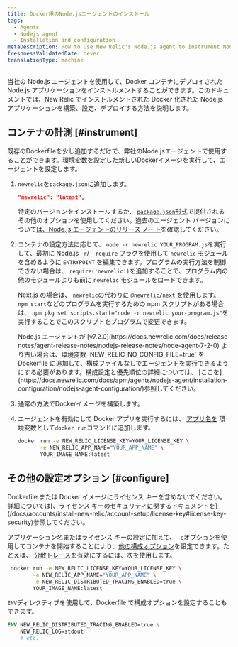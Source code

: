 ```yaml
---
title: Docker用のNode.jsエージェントのインストール
tags:
  - Agents
  - Nodejs agent
  - Installation and configuration
metaDescription: How to use New Relic's Node.js agent to instrument Node.js applications deployed in Docker containers.
freshnessValidatedDate: never
translationType: machine
---
```


当社の Node.js エージェントを使用して、Docker コンテナにデプロイされた Node.js アプリケーションをインストルメントすることができます。このドキュメントでは、New Relic でインストルメントされた Docker 化された Node.js アプリケーションを構築、設定、デプロイする方法を説明します。

## コンテナの計測 [#instrument]

既存のDockerfileを少し追加するだけで、弊社のNode.jsエージェントで使用することができます。環境変数を設定した新しいDockerイメージを実行して、エージェントを設定します。

1. `newrelic`を`package.json`に追加します。

   ```json
   "newrelic": "latest",
   ```

   特定のバージョンをインストールするか、 [`package.json`形式](https://docs.npmjs.com/files/package.json#dependencies)で提供されるその他のオプションを使用してください。過去のエージェント バージョンについて[は、Node.js エージェントのリリース ノート](/docs/release-notes/agent-release-notes/nodejs-release-notes)を確認してください。

2. コンテナの設定方法に応じて、 `node -r newrelic YOUR_PROGRAM.js`を実行して、最初に Node.js `-r`/`--require` フラグを使用して `newrelic` モジュールを含めるように `ENTRYPOINT` を編集できます。プログラムの実行方法を制御できない場合は、 `require('newrelic')`を追加することで、プログラム内の他のモジュールよりも前に `newrelic` モジュールをロードできます。

   Next.js の場合は、 `newrelic`の代わりに `@newrelic/next` を使用します。<Callout variant="tip"> `npm start`などのプログラムを実行するための npm スクリプトがある場合は、 `npm pkg set scripts.start="node -r newrelic your-program.js"`を実行することでこのスクリプトをプログラムで変更できます。</Callout>

   <Callout variant="important">
     Node.js エージェントが [v7.2.0](https://docs.newrelic.com/docs/release-notes/agent-release-notes/nodejs-release-notes/node-agent-7-2-0) より古い場合は、環境変数 `NEW_RELIC_NO_CONFIG_FILE=true` を Dockerfile に追加して、構成ファイルなしでエージェントを実行できるようにする必要があります。構成設定と優先順位の詳細については、 [ここを](https://docs.newrelic.com/docs/apm/agents/nodejs-agent/installation-configuration/nodejs-agent-configuration/)参照してください。
   </Callout>

3. 通常の方法でDockerイメージを構築します。

4. エージェントを有効にして Docker アプリを実行するには、 <InlinePopover type="licenseKey"/>[アプリ名を](/docs/agents/manage-apm-agents/app-naming/name-your-application) 環境変数として`docker run`コマンドに追加します。

   ```bash
   docker run -e NEW_RELIC_LICENSE_KEY=YOUR_LICENSE_KEY \
          -e NEW_RELIC_APP_NAME="YOUR_APP_NAME" \
          YOUR_IMAGE_NAME:latest
   ```

<InstallFeedback/>

## その他の設定オプション [#configure]

<Callout variant="caution">
  Dockerfile または Docker イメージにライセンス キーを含めないでください。詳細については[、ライセンス キーのセキュリティに関するドキュメントを](/docs/accounts/install-new-relic/account-setup/license-key#license-key-security)参照してください。
</Callout>

アプリケーション名またはライセンス キーの設定に加えて、 `-e`オプションを使用してコンテナを開始することにより、[他の構成オプション](/docs/agents/nodejs-agent/installation-configuration/nodejs-agent-configuration)を設定できます。たとえば、 [分散トレース](/docs/understand-dependencies/distributed-tracing/get-started/introduction-distributed-tracing)を有効にするには、次を使用します。

```bash
 docker run -e NEW_RELIC_LICENSE_KEY=YOUR_LICENSE_KEY \
        -e NEW_RELIC_APP_NAME="YOUR_APP_NAME" \
        -e NEW_RELIC_DISTRIBUTED_TRACING_ENABLED=true \
        YOUR_IMAGE_NAME:latest
```

`ENV`ディレクティブを使用して、Dockerfile で構成オプションを設定することもできます。

```dockerfile
ENV NEW_RELIC_DISTRIBUTED_TRACING_ENABLED=true \
    NEW_RELIC_LOG=stdout
    # etc.
```